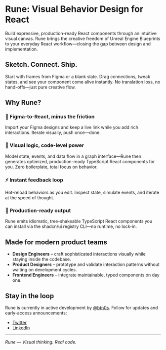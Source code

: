 # Rune: Visual Behavior Design for React

Build expressive, production-ready React components through an intuitive visual canvas. Rune brings the creative freedom of Unreal Engine Blueprints to your everyday React workflow—closing the gap between design and implementation.

<CoverImage />

## Sketch. Connect. Ship.

Start with frames from Figma or a blank slate. Drag connections, tweak states, and see your component come alive instantly. No translation loss, no hand-offs—just pure creative flow.

## Why Rune?

### 🎨 Figma-to-React, minus the friction
Import your Figma designs and keep a live link while you add rich interactions. Iterate visually, push once—done.

### 🔄 Visual logic, code-level power
Model state, events, and data flow in a graph interface—Rune then generates optimized, production-ready TypeScript React components for you. Zero boilerplate, total focus on behavior.

### ⚡ Instant feedback loop
Hot-reload behaviors as you edit. Inspect state, simulate events, and iterate at the speed of thought.

### 🚀 Production-ready output
Rune emits idiomatic, tree-shakeable TypeScript React components you can install via the shadcn/ui registry CLI—no runtime, no lock-in.

## Made for modern product teams

- **Design Engineers** – craft sophisticated interactions visually while staying inside the codebase.
- **Product Designers** – prototype and validate interaction patterns without waiting on development cycles.
- **Frontend Engineers** – integrate maintainable, typed components on day one.

## Stay in the loop

Rune is currently in active development by [@btn0s](https://btn0s.dev). Follow for updates and early-access announcements:

- [Twitter](https://twitter.com/btn0s)
- [LinkedIn](https://www.linkedin.com/in/brendantnorris/)

---

*Rune — Visual thinking. Real code.*